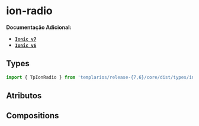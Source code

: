 
<Meta of={radioStories} />

# ion-radio

**Documentação Adicional:**

- **[`Ionic v7`](https://ionicframework.com/docs/api/radio)**
- **[`Ionic v6`](https://ionicframework.com/docs/v6/api/radio)**

## Types

```ts
import { TpIonRadio } from 'templarios/release-{7,6}/core/dist/types/interfaces';
```

## Atributos

<Canvas of={radioStories.Default} />
<Controls of={radioStories.Default} />

## Compositions

<Canvas of={radioTextStories.Text} />
<Controls of={radioTextStories.Text} />
